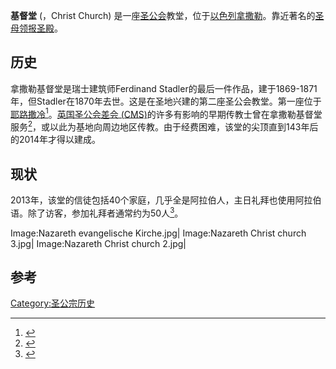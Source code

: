 {{Infobox religious building
|building_name=拿撒勒基督堂
|image=Nazareth Christ church 1.jpg|300px
|location={{Flagicon|ISR}}[[以色列|以色列]][[拿撒勒|拿撒勒]]
|religious_affiliation=[[圣公会|圣公会]]
|district= 耶路撒冷教区
|architecture_style=哥特复兴
|year_completed=1871
}}
'''基督堂''' ({{lang-he|כנסיית המשיח}}，Christ Church) 是一座[[圣公会|圣公会]]教堂，位于[[以色列|以色列]][[拿撒勒|拿撒勒]]。靠近著名的[[圣母领报堂_(拿撒勒)|圣母领报圣殿]]。

==历史==
拿撒勒基督堂是瑞士建筑师Ferdinand Stadler的最后一件作品，建于1869-1871年，但Stadler在1870年去世。这是在圣地兴建的第二座圣公会教堂。第一座位于[[耶路撒冷|耶路撒冷]]<ref name="Nazareth">{{cite web|url=http://www.nazarethinfo.org/show_item.asp?levelId=63481|title=Anglican Church|work=Nazareth Cultural & Tourism Association|accessdate=2009-02-06|archive-date=2016-03-03|archive-url=https://web.archive.org/web/20160303231434/http://www.nazarethinfo.org/show_item.asp?levelId=63481|dead-url=no}}</ref>。[[英国圣公会差会_(CMS)|英国圣公会差会 (CMS)]]的许多有影响的早期传教士曾在拿撒勒基督堂服务<ref>{{cite journal|last=Miller|first=Duane Alexander|title=Christ Church (Anglican) in Nazareth: a brief history with photographs|journal=St Francis Magazine|date=October 2012|volume=8|issue=5|pages=696–703|url=http://www.stfrancismagazine.info/ja/images/stories/DuaneMiller-oct2012.pdf|accessdate=15 November 2012|deadurl=yes|archiveurl=https://web.archive.org/web/20130908180608/http://www.stfrancismagazine.info/ja/images/stories/DuaneMiller-oct2012.pdf|archivedate=2013年9月8日}}</ref>，或以此为基地向周边地区传教。由于经费困难，该堂的尖顶直到143年后的2014年才得以建成。

==现状==
2013年，该堂的信徒包括40个家庭，几乎全是阿拉伯人，主日礼拜也使用阿拉伯语。除了访客，参加礼拜者通常约为50人<ref>{{cite journal|last1=Miller|first1=Duane|title=The First Church in the Diocese of Jerusalem|journal=Anglican and Episcopal History|date=June 2012|volume=81|issue=2|pages=211–218|url=https://www.academia.edu/4334341/The_First_Church_of_the_Diocese_of_Jerusalem_A_Work_in_Progress_or_Maybe_Not_The_Third_Sunday_of_Advent_11_December_2011|accessdate=16 December 2014|archive-date=2018-11-18|archive-url=https://web.archive.org/web/20181118095041/http://www.academia.edu/4334341/The_First_Church_of_the_Diocese_of_Jerusalem_A_Work_in_Progress_or_Maybe_Not_The_Third_Sunday_of_Advent_11_December_2011|dead-url=no}}</ref>。

<gallery>
Image:Nazareth evangelische Kirche.jpg|
Image:Nazareth Christ church 3.jpg|
Image:Nazareth Christ church 2.jpg|
</gallery>

==参考==
{{Reflist}}
{{coord|32|42|08.5|N|35|17|45.5|E|source:hewiki_region:IL_type:landmark|display=title}}
[[Category:圣公宗历史|Category:圣公宗历史]]